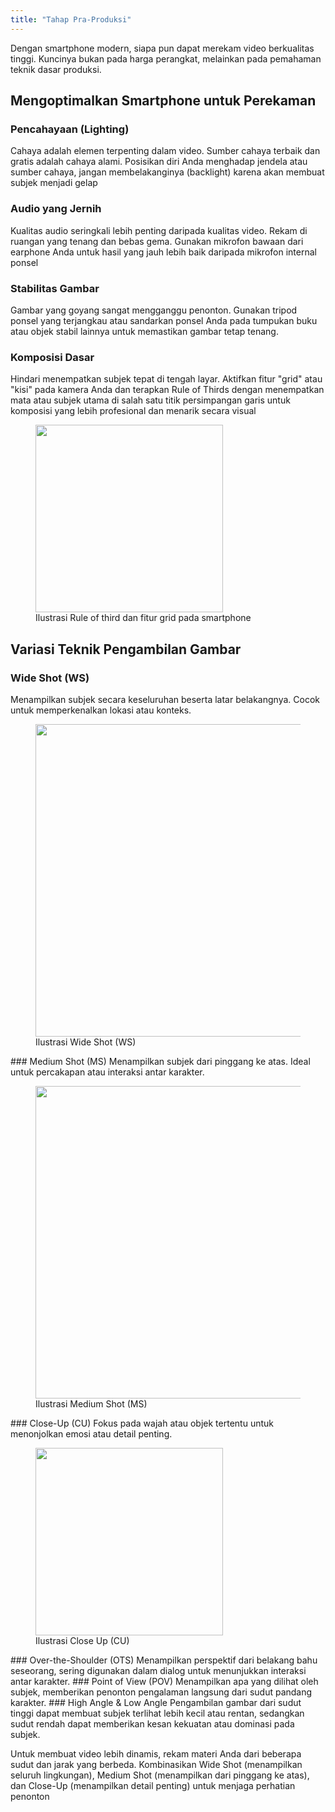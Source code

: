 ```yaml
---
title: "Tahap Pra-Produksi"
---
```


Dengan smartphone modern, siapa pun dapat merekam video berkualitas tinggi. Kuncinya bukan pada harga perangkat, melainkan pada pemahaman teknik dasar produksi.

## Mengoptimalkan Smartphone untuk Perekaman
### Pencahayaan (Lighting)
Cahaya adalah elemen terpenting dalam video. Sumber cahaya terbaik dan gratis adalah cahaya alami. Posisikan diri Anda menghadap jendela atau sumber cahaya, jangan membelakanginya (backlight) karena akan membuat subjek menjadi gelap
### Audio yang Jernih
Kualitas audio seringkali lebih penting daripada kualitas video. Rekam di ruangan yang tenang dan bebas gema. Gunakan mikrofon bawaan dari earphone Anda untuk hasil yang jauh lebih baik daripada mikrofon internal ponsel
### Stabilitas Gambar
Gambar yang goyang sangat mengganggu penonton. Gunakan tripod ponsel yang terjangkau atau sandarkan ponsel Anda pada tumpukan buku atau objek stabil lainnya untuk memastikan gambar tetap tenang.
### Komposisi Dasar
Hindari menempatkan subjek tepat di tengah layar. Aktifkan fitur "grid" atau "kisi" pada kamera Anda dan terapkan Rule of Thirds dengan menempatkan mata atau subjek utama di salah satu titik persimpangan garis untuk komposisi yang lebih profesional dan menarik secara visual
<figure>
  <img src="/images/bab-3/ruleofthird.jpg" width="300" />
  <figcaption>Ilustrasi Rule of third dan fitur grid pada smartphone</figcaption>
</figure>

## Variasi Teknik Pengambilan Gambar
### Wide Shot (WS) 
Menampilkan subjek secara keseluruhan beserta latar belakangnya. Cocok untuk memperkenalkan lokasi atau konteks.
<figure>
  <img src="/images/bab-3/wideshot.jpg" width="500" />
  <figcaption>Ilustrasi Wide Shot (WS)</figcaption>
</figure>
### Medium Shot (MS)
Menampilkan subjek dari pinggang ke atas. Ideal untuk percakapan atau interaksi antar karakter.
<figure>
  <img src="/images/bab-3/mediumshot.jpg" width="500" />
  <figcaption>Ilustrasi Medium Shot (MS)</figcaption>
</figure>
### Close-Up (CU) 
Fokus pada wajah atau objek tertentu untuk menonjolkan emosi atau detail penting.
<figure>
  <img src="/images/bab-3/closeup.jpg" width="300" />
  <figcaption>Ilustrasi Close Up (CU)</figcaption>
</figure>
### Over-the-Shoulder (OTS) 
Menampilkan perspektif dari belakang bahu seseorang, sering digunakan dalam dialog untuk menunjukkan interaksi antar karakter.
### Point of View (POV) 
Menampilkan apa yang dilihat oleh subjek, memberikan penonton pengalaman langsung dari sudut pandang karakter.
### High Angle & Low Angle 
Pengambilan gambar dari sudut tinggi dapat membuat subjek terlihat lebih kecil atau rentan, sedangkan sudut rendah dapat memberikan kesan kekuatan atau dominasi pada subjek. 

Untuk membuat video lebih dinamis, rekam materi Anda dari beberapa sudut dan jarak yang berbeda. Kombinasikan Wide Shot (menampilkan seluruh lingkungan), Medium Shot (menampilkan dari pinggang ke atas), dan Close-Up (menampilkan
detail penting) untuk menjaga perhatian penonton